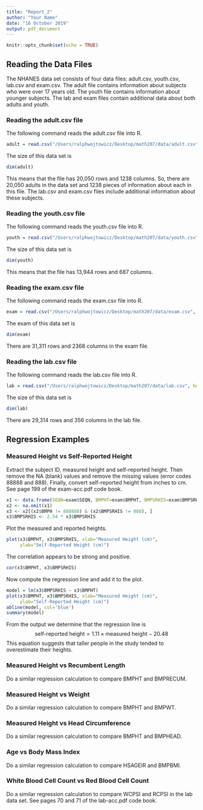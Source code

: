 ```yaml
---
title: "Report_2"
author: "Your Name"
date: "16 October 2019"
output: pdf_document
---
```


```r
knitr::opts_chunk$set(echo = TRUE)
```

## Reading the Data Files
The NHANES data set consists of four data files:  adult.csv, youth.csv, lab.csv and 
exam.csv.  The adult file contains information about subjects who were over 17 years
old.  The youth file contains information about younger subjects.  The lab and exam
files contain additional data about both adults and youth.

### Reading the adult.csv file
The following command reads the adult.csv file into R.
```r
adult = read.csv("/Users/ralphwojtowicz/Desktop/math207/data/adult.csv", header=TRUE)
```

The size of this data set is
```r
dim(adult)
```

This means that the file has 20,050 rows and 1238 columns.  So, there are 20,050 adults
in the data set and 1238 pieces of information about each in this file.  The lab.csv and exam.csv files include additional information about these subjects.

### Reading the youth.csv file
The following command reads the youth.csv file into R.
```r
youth = read.csv("/Users/ralphwojtowicz/Desktop/math207/data/youth.csv", header=TRUE)
```

The size of this data set is
```r
dim(youth)
```

This means that the file has 13,944 rows and 687 columns.  

### Reading the exam.csv file
The following command reads the exam.csv file into R.
```r
exam = read.csv("/Users/ralphwojtowicz/Desktop/math207/data/exam.csv", header=TRUE)
```

The exam of this data set is
```r
dim(exam)
```

There are 31,311 rows and 2368 columns in the exam file.

### Reading the lab.csv file

The following command reads the lab.csv file into R.
```r
lab = read.csv("/Users/ralphwojtowicz/Desktop/math207/data/lab.csv", header=TRUE)
```

The size of this data set is
```r
dim(lab)
```

There are 29,314 rows and 356 columns in the lab file.

\newpage

## Regression Examples

### Measured Height vs Self-Reported Height

Extract the subject ID, measured height and self-reported height.  Then remove the NA (blank) values and remove the missing values (error codes 88888 and 888).  Finally, convert self-reported height from inches to cm.  See page 199 of the exam-acc.pdf code book.
```r
x1 <- data.frame(SEQN=exam$SEQN, BMPHT=exam$BMPHT, BMPSRHIS=exam$BMPSRHIS)
x2 <- na.omit(x1)
x3 <- x2[(x2$BMPH != 888888) & (x2$BMPSRHIS != 888), ]
x3$BMPSRHIS <- 2.54 * x3$BMPSRHIS
```

Plot the measured and reported heights.
```r
plot(x3$BMPHT, x3$BMPSRHIS, xlab="Measured Height (cm)", 
     ylab="Self-Reported Height (cm)")
```

The correlation appears to be strong and positive.  
```r
cor(x3$BMPHT, x3$BMPSRHIS)
```

Now compute the regression line and add it to the plot.
```r
model = lm(x3$BMPSRHIS ~ x3$BMPHT)
plot(x3$BMPHT, x3$BMPSRHIS, xlab="Measured Height (cm)", 
     ylab="Self-Reported Height (cm)")
abline(model, col='blue')
summary(model)
```

From the output we determine that the regression line is
$$\mbox{self-reported height} = 1.11\times \mbox{measured height} - 20.48$$
This equation suggests that taller people in the study tended to overestimate their heights.

\newpage

### Measured Height vs Recumbent Length

Do a similar regression calculation to compare BMPHT and BMPRECUM.

\newpage

### Measured Height vs Weight

Do a similar regression calculation to compare BMPHT and BMPWT.

\newpage

### Measured Height vs Head Circumference

Do a similar regression calculation to compare BMPHT and BMPHEAD.

\newpage

### Age vs Body Mass Index

Do a similar regression calculation to compare HSAGEIR and BMPBMI.

\newpage

### White Blood Cell Count vs Red Blood Cell Count

Do a similar regression calculation to compare WCPSI and RCPSI in the lab data set.  See pages 70 and 71 of the lab-acc.pdf code book.
